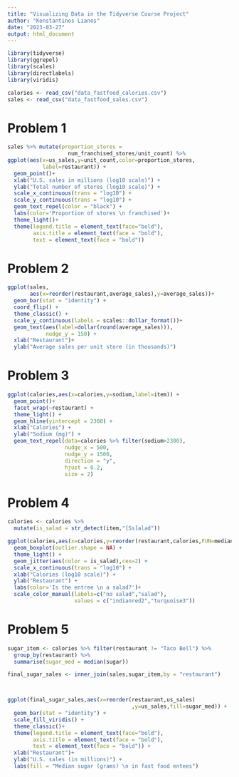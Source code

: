 ```yaml
---
title: "Visualizing Data in the Tidyverse Course Project"
author: "Konstantinos Lianos"
date: "2023-03-27"
output: html_document
---
```

```r
library(tidyverse)
library(ggrepel)
library(scales)
library(directlabels)
library(viridis)
```

```r
calories <- read_csv("data_fastfood_calories.csv")
sales <- read_csv("data_fastfood_sales.csv")
```

# Problem 1
```r
sales %>% mutate(proportion_stores = 
                   num_franchised_stores/unit_count) %>% 
ggplot(aes(x=us_sales,y=unit_count,color=proportion_stores,
           label=restaurant)) +
  geom_point()+
  xlab("U.S. sales in millions (log10 scale)") +
  ylab("Total number of stores (log10 scale)") +
  scale_x_continuous(trans = "log10") +
  scale_y_continuous(trans = "log10") + 
  geom_text_repel(color = "black") +
  labs(color='Proportion of stores \n franchised')+
  theme_light()+
  theme(legend.title = element_text(face="bold"),
        axis.title = element_text(face = "bold"),
        text = element_text(face = "bold"))
```

# Problem 2
```r
ggplot(sales,
       aes(x=reorder(restaurant,average_sales),y=average_sales))+
  geom_bar(stat = "identity") +
  coord_flip() +
  theme_classic() +
  scale_y_continuous(labels = scales::dollar_format())+
  geom_text(aes(label=dollar(round(average_sales))),
            nudge_y = 150) +
  xlab("Restaurant")+
  ylab("Average sales per unit store (in thousands)")
```

# Problem 3
```r
ggplot(calories,aes(x=calories,y=sodium,label=item)) +
  geom_point()+
  facet_wrap(~restaurant) +
  theme_light() +
  geom_hline(yintercept = 2300) +
  xlab("Calories") +
  ylab("Sodium (mg)") +
  geom_text_repel(data=calories %>% filter(sodium>2300),
                  nudge_x = 500,
                  nudge_y = 1500,
                  direction = "y",
                  hjust = 0.2,
                  size = 2)
```

# Problem 4
```r
calories <- calories %>% 
  mutate(is_salad = str_detect(item,"[Ss]alad"))

ggplot(calories,aes(x=calories,y=reorder(restaurant,calories,FUN=median))) +
  geom_boxplot(outlier.shape = NA) +
  theme_light() +
  geom_jitter(aes(color = is_salad),cex=2) +
  scale_x_continuous(trans = "log10") +
  xlab("Calories (log10 scale)") +
  ylab("Restaurant") +
  labs(color='Is the entree \n a salad?')+
  scale_color_manual(labels=c("no salad","salad"),
                     values = c("indianred2","turquoise3"))
```

# Problem 5
```r
sugar_item <- calories %>% filter(restaurant != "Taco Bell") %>% 
  group_by(restaurant) %>% 
  summarise(sugar_med = median(sugar))

final_sugar_sales <- inner_join(sales,sugar_item,by = "restaurant")



ggplot(final_sugar_sales,aes(x=reorder(restaurant,us_sales)
                                       ,y=us_sales,fill=sugar_med)) +
  geom_bar(stat = "identity") +
  scale_fill_viridis() +
  theme_classic()+
  theme(legend.title = element_text(face="bold"),
        axis.title = element_text(face = "bold"),
        text = element_text(face = "bold")) +
  xlab("Restaurant")+
  ylab("U.S. sales (in millions)") +
  labs(fill = "Median sugar (grams) \n in fast food entees")
```